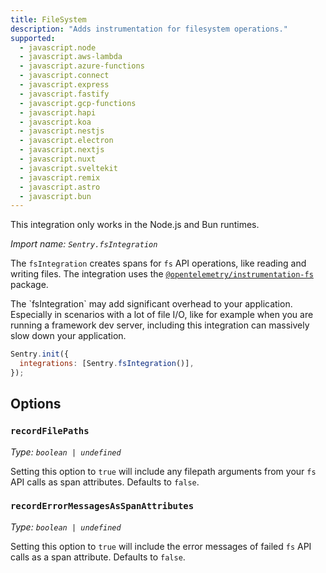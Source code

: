 ```yaml
---
title: FileSystem
description: "Adds instrumentation for filesystem operations."
supported:
  - javascript.node
  - javascript.aws-lambda
  - javascript.azure-functions
  - javascript.connect
  - javascript.express
  - javascript.fastify
  - javascript.gcp-functions
  - javascript.hapi
  - javascript.koa
  - javascript.nestjs
  - javascript.electron
  - javascript.nextjs
  - javascript.nuxt
  - javascript.sveltekit
  - javascript.remix
  - javascript.astro
  - javascript.bun
---
```


<Alert level="info">

This integration only works in the Node.js and Bun runtimes.

</Alert>

_Import name: `Sentry.fsIntegration`_

The `fsIntegration` creates spans for `fs` API operations, like reading and writing files. The integration uses the [`@opentelemetry/instrumentation-fs`](https://www.npmjs.com/package/@opentelemetry/instrumentation-fs) package.

<Alert level="warning" title="Potential Performance Overhead">
  The `fsIntegration` may add significant overhead to your application.
  Especially in scenarios with a lot of file I/O, like for example when you are
  running a framework dev server, including this integration can massively slow
  down your application.
</Alert>

```JavaScript
Sentry.init({
  integrations: [Sentry.fsIntegration()],
});
```

## Options

### `recordFilePaths`

_Type: `boolean | undefined`_

Setting this option to `true` will include any filepath arguments from your `fs` API calls as span attributes.
Defaults to `false`.

### `recordErrorMessagesAsSpanAttributes`

_Type: `boolean | undefined`_

Setting this option to `true` will include the error messages of failed `fs` API calls as a span attribute.
Defaults to `false`.
